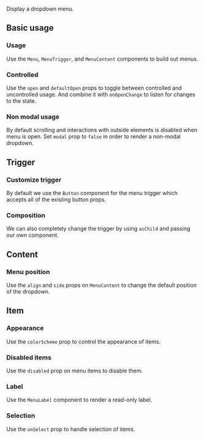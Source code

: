 <ax-layout />

Display a dropdown menu.

## Basic usage

### Usage

Use the `Menu`, `MenuTrigger`, and `MenuContent` components to build out menus.

<ax-demo name="menu/usage" />

### Controlled

Use the `open` and `defaultOpen` props to toggle between controlled and uncontrolled usage. And combine it with `onOpenChange` to listen for changes to the state.

<ax-demo name="menu/controlled-usage" />

### Non modal usage

By default scrolling and interactions with outside elements is disabled when menu is open. Set `modal` prop to `false` in order to render a non-modal dropdown.

<ax-demo name="menu/modal-usage" />

## Trigger

### Customize trigger

By default we use the `Button` component for the menu trigger which accepts all of the existing button props.

<ax-demo name="menu/trigger-usage" />

### Composition

We can also completely change the trigger by using `asChild` and passing our own component.

<ax-demo name="menu/trigger-composition-usage" />

## Content

### Menu position

Use the `align` and `side` props on `MenuContent` to change the default position of the dropdown.

<ax-demo name="menu/position-usage" />

## Item

### Appearance

Use the `colorScheme` prop to control the appearance of items.

<ax-demo meta='/colorScheme="danger"/' name="menu/appearance-usage" />

### Disabled items

Use the `disabled` prop on menu items to disable them.

<ax-demo meta="/disabled/" name="menu/disabled-usage" />

### Label

Use the `MenuLabel` component to render a read-only label.

<ax-demo meta="/MenuLabel/" name="menu/usage" />

### Selection

Use the `onSelect` prop to handle selection of items.

<ax-demo name="menu/select-usage" />
